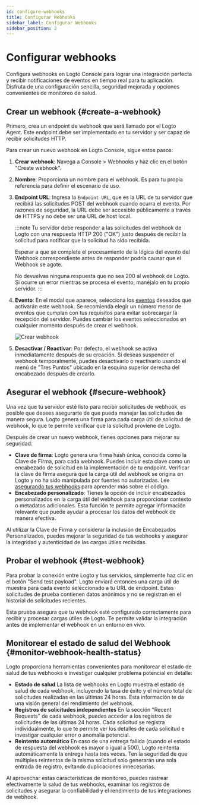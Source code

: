 ```yaml
---
id: configure-webhooks
title: Configurar Webhooks
sidebar_label: Configurar Webhooks
sidebar_position: 2
---
```



# Configurar webhooks

Configura webhooks en Logto Console para lograr una integración perfecta y recibir notificaciones de eventos en tiempo real para tu aplicación. Disfruta de una configuración sencilla, seguridad mejorada y opciones convenientes de monitoreo de salud.

## Crear un webhook \{#create-a-webhook}

Primero, crea un endpoint de webhook que será llamado por el Logto Agent. Este endpoint debe ser implementado en tu servidor y ser capaz de recibir solicitudes HTTP.

Para crear un nuevo webhook en Logto Console, sigue estos pasos:

1. **Crear webhook**: Navega a <CloudLink to="/webhooks">Console > Webhooks</CloudLink> y haz clic en el botón "Create webhook".
2. **Nombre**: Proporciona un nombre para el webhook. Es para tu propia referencia para definir el escenario de uso.
3. **Endpoint URL**: Ingresa la `Endpoint URL`, que es la URL de tu servidor que recibirá las solicitudes POST del webhook cuando ocurra el evento. Por razones de seguridad, la URL debe ser accesible públicamente a través de HTTPS y no debe ser una URL de host local.

   :::note
   Tu servidor debe responder a las solicitudes del webhook de Logto con una respuesta HTTP 200 ("OK") justo después de recibir la solicitud para notificar que la solicitud ha sido recibida.

   Esperar a que se complete el procesamiento de la lógica del evento del Webhook correspondiente antes de responder podría causar que el Webhook se agote.

   No devuelvas ninguna respuesta que no sea 200 al webhook de Logto. Si ocurre un error mientras se procesa el evento, manéjalo en tu propio servidor.
   :::

4. **Evento**: En el modal que aparece, selecciona los [eventos](/developers/webhooks/webhooks-events) deseados que activarán este webhook. Se recomienda elegir un número menor de eventos que cumplan con tus requisitos para evitar sobrecargar la recepción del servidor. Puedes cambiar los eventos seleccionados en cualquier momento después de crear el webhook.

   <img src={createWebhookPageImage} alt="Crear webhook" />

5. **Desactivar / Reactivar**: Por defecto, el webhook se activa inmediatamente después de su creación. Si deseas suspender el webhook temporalmente, puedes desactivarlo o reactivarlo usando el menú de "Tres Puntos" ubicado en la esquina superior derecha del encabezado después de crearlo.

## Asegurar el webhook \{#secure-webhook}

Una vez que tu servidor esté listo para recibir solicitudes de webhook, es posible que desees asegurarte de que pueda manejar las solicitudes de manera segura. Logto genera una firma para cada carga útil de solicitud de webhook, lo que te permite verificar que la solicitud proviene de Logto.

Después de crear un nuevo webhook, tienes opciones para mejorar su seguridad:

- **Clave de firma**: Logto genera una firma hash única, conocida como la Clave de Firma, para cada webhook. Puedes incluir esta clave como un encabezado de solicitud en la implementación de tu endpoint. Verificar la clave de firma asegura que la carga útil del webhook se origina en Logto y no ha sido manipulada por fuentes no autorizadas. Lee [asegurando tus webhooks](/developers/webhooks/secure-webhooks/) para aprender más sobre el código.
- **Encabezado personalizado**: Tienes la opción de incluir encabezados personalizados en la carga útil del webhook para proporcionar contexto o metadatos adicionales. Esta función te permite agregar información relevante que puede ayudar a procesar los datos del webhook de manera efectiva.

Al utilizar la Clave de Firma y considerar la inclusión de Encabezados Personalizados, puedes mejorar la seguridad de tus webhooks y asegurar la integridad y autenticidad de las cargas útiles recibidas.

## Probar el webhook \{#test-webhook}

Para probar la conexión entre Logto y tus servicios, simplemente haz clic en el botón "Send test payload". Logto enviará entonces una carga útil de muestra para cada evento seleccionado a tu URL de endpoint. Estas solicitudes de prueba contienen datos anónimos y no se registran en el historial de solicitudes recientes.

Esta prueba asegura que tu webhook esté configurado correctamente para recibir y procesar cargas útiles de Logto. Te permite validar la integración antes de implementar el webhook en un entorno en vivo.

## Monitorear el estado de salud del Webhook \{#monitor-webhook-health-status}

Logto proporciona herramientas convenientes para monitorear el estado de salud de tus webhooks e investigar cualquier problema potencial en detalle:

- **Estado de salud**
  La lista de webhooks en Logto muestra el estado de salud de cada webhook, incluyendo la tasa de éxito y el número total de solicitudes realizadas en las últimas 24 horas. Esta información te da una visión general del rendimiento del webhook.
- **Registros de solicitudes independientes**
  En la sección "Recent Requests" de cada webhook, puedes acceder a los registros de solicitudes de las últimas 24 horas. Cada solicitud se registra individualmente, lo que te permite ver los detalles de cada solicitud e investigar cualquier error o anomalía potencial.
- **Reintento automático**
  En caso de una entrega fallida (cuando el estado de respuesta del webhook es mayor o igual a 500), Logto reintenta automáticamente la entrega hasta tres veces. Ten la seguridad de que múltiples reintentos de la misma solicitud solo generarán una sola entrada de registro, evitando duplicaciones innecesarias.

Al aprovechar estas características de monitoreo, puedes rastrear efectivamente la salud de tus webhooks, examinar los registros de solicitudes y asegurar la confiabilidad y el rendimiento de tus integraciones de webhook.
